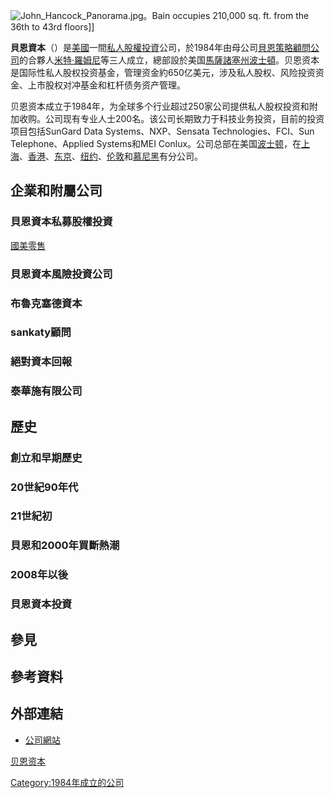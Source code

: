 {{About|私人股权公司|管理咨询公司|贝恩策略顾问}}
{{missing information|历史沿革、业务、评价、事件|time=2019-04-06T03:47:51+00:00}}
{{unreferenced|time=2019-04-06T03:47:51+00:00}}
{{Infobox company
|  company_name = 貝恩資本<br>Bain Capital 
|  company_logo = Bain Capital Logo.jpg
|  company_type = [[私人公司|私人公司]]、[[有限合夥|有限合夥]]
| foundation = {{start date and age|1984}}
|  founder = [[Bill_Bain_(consultant)|比爾.貝恩]]，[[米特·羅姆尼|米特·羅姆尼]], [[T._Coleman_Andrews_III|T. Coleman Andrews III]], [[Eric_Kriss|Eric Kriss]], John Halpern
|  key_people = [[Joshua_Bekenstein|Joshua Bekenstein]], [[John_Connaughton(financier)|John Connaughton]], [[Paul_Edgerley|Paul Edgerley]], [[Mark_Nunnelly|Mark Nunnelly]], [[Stephen_Pagliuca|Stephen Pagliuca]]
|  location = {{USA}}[[馬薩諸塞州|馬薩諸塞州]][[波士頓|波士頓]]<br>在[[芝加哥|芝加哥]]，[[紐約|紐約]]，[[倫敦|倫敦]]，[[帕羅奧圖_(加利福尼亞州)|帕羅奧圖]]，[[盧森堡|盧森堡]]，[[東京|東京]]，[[悉尼|雪梨]]，[[香港|香港]]，[[上海|上海]]和[[孟買|孟買]]設有辦事處
|  industry = [[金融服務|金融服務]]、[[投資管理|投資管理]]
|  products = [[私募股權|私募股權]]，[[風險資本|風險資本]]，公共資產，高收益資產和[[夾層資本|夾層資本]]
|  assets = {{increase}} 66億[[美元|美元]]（2012）
|  homepage = {{url|www.baincapital.com}}
|  num_employees = 400+（2012）
}}
[[File:John_Hancock_Panorama.jpg|thumb]]。Bain occupies 210,000 sq. ft. from the 36th to 43rd floors]]

'''貝恩資本'''（{{lang-en|'''Bain Capital'''}}）是[[美國|美國]]一間[[私人股權投資|私人股權投資]]公司，於1984年由母公司[[貝恩策略顧問公司|貝恩策略顧問公司]]的合夥人[[米特·羅姆尼|米特·羅姆尼]]等三人成立，總部設於美国[[馬薩諸塞州|馬薩諸塞州]][[波士頓|波士頓]]。贝恩资本是国际性私人股权投资基金，管理资金約650亿美元，涉及私人股权、风险投资资金、上市股权对冲基金和杠杆债务资产管理。

贝恩资本成立于1984年，为全球多个行业超过250家公司提供私人股权投资和附加收购。公司现有专业人士200名。该公司长期致力于科技业务投资，目前的投资项目包括SunGard Data Systems、NXP、Sensata Technologies、FCI、Sun Telephone、Applied Systems和MEI Conlux。公司总部在美国[[波士顿|波士顿]]，在[[上海|上海]]、[[香港|香港]]、[[东京|东京]]、[[纽约|纽约]]、[[伦敦|伦敦]]和[[慕尼黑|慕尼黑]]有分公司。

==企業和附屬公司==
===  貝恩資本私募股權投資 ===
[[國美零售|國美零售]]

=== 貝恩資本風險投資公司 ===
=== 布魯克塞德資本 ===
=== sankaty顧問 ===
=== 絕對資本回報 ===
=== 泰華施有限公司 ===
{{le|泰華施有限公司|Diversey, Inc.}}

==歷史 ==
===創立和早期歷史 ===
=== 20世紀90年代 ===
=== 21世紀初 ===
=== 貝恩和2000年買斷熱潮 ===
=== 2008年以後===
=== 貝恩資本投資===
==參見==
== 參考資料 ==
{{reflist}}

==外部連結==
* [http://www.baincapital.com/ 公司網站]{{Wayback|url=http://www.baincapital.com/ |date=20070225125848 }}

{{贝恩资本}}
{{DEFAULTSORT:Bain Capital}}
[[category:贝恩资本|]]
[[Category:1984年成立的公司|Category:1984年成立的公司]]